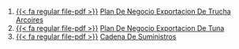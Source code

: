 1. [{{< fa regular file-pdf >}}](https://achalmaedison.netlify.app/gestion-empresarial/posts/2020-09-15-plan-de-negocio-exportacion-de-trucha-arcoires/index.pdf) [Plan De Negocio Exportacion De Trucha Arcoires](https://achalmaedison.netlify.app/gestion-empresarial/posts/2020-09-15-plan-de-negocio-exportacion-de-trucha-arcoires)
2. [{{< fa regular file-pdf >}}](https://achalmaedison.netlify.app/gestion-empresarial/posts/2021-07-13-plan-de-negocio-exportacion-de-tuna/index.pdf) [Plan De Negocio Exportacion De Tuna](https://achalmaedison.netlify.app/gestion-empresarial/posts/2021-07-13-plan-de-negocio-exportacion-de-tuna)
3. [{{< fa regular file-pdf >}}](https://achalmaedison.netlify.app/gestion-empresarial/posts/2022-01-23-cadena de suministros/index.pdf) [Cadena De Suministros](https://achalmaedison.netlify.app/gestion-empresarial/posts/2022-01-23-cadena de suministros)
